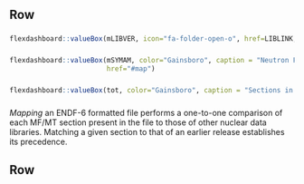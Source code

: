
Row {}
-------------------------------------

### {data-width=200}
```r
flexdashboard::valueBox(mLIBVER, icon="fa-folder-open-o", href=LIBLINK, color=as.character(my_colors[mLIBVER]), caption = paste(" Released in ", libdates[mLIBVER]))

```   

### {data-width=160}
```r
flexdashboard::valueBox(mSYMAM, color="Gainsboro", caption = "Neutron File",
                        href="#map")

```   


### {data-width=128}
```r
flexdashboard::valueBox(tot, color="Gainsboro", caption = "Sections in file")

```   

### {data-width=512}

*Mapping* an ENDF-6 formatted file performs a one-to-one comparison of each MF/MT section present in the file to those of other nuclear data libraries. Matching a given section to that of an earlier release establishes its precedence. 



Row {}
-------------------------------------

